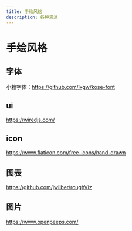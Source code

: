 ```yaml
---
title: 手绘风格
description: 各种资源
---
```


# 手绘风格

## 字体

小赖字体：https://github.com/lxgw/kose-font

## ui

https://wiredjs.com/

## icon

https://www.flaticon.com/free-icons/hand-drawn

## 图表

https://github.com/jwilber/roughViz

## 图片

https://www.openpeeps.com/